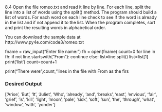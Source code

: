 8.4 Open the file romeo.txt and read it line by line. For each line, split the line into a list of words using the split() method. 
The program should build a list of words. For each word on each line check to see if the word is already in the list and if not append it
to the list. When the program completes, sort and print the resulting words in alphabetical order.

You can download the sample data at http://www.py4e.com/code3/romeo.txt

fname = raw_input("Enter file name: ")
fh = open(fname)
count=0
for line in fh:
    if not line.startswith("From "):
       continue
    else:
        list=line.split()
        list=list[1]
        print('list')
        count=count+1
      
print("There were",count,"lines in the file with From as the firs

### Desired Output
['Arise', 'But', 'It', 'Juliet', 'Who', 'already', 'and', 'breaks', 'east', 'envious', 'fair', 'grief', 'is', 
'kill', 'light', 'moon', 'pale', 'sick', 'soft', 'sun', 'the', 'through', 'what', 'window', 'with', 'yonder']
